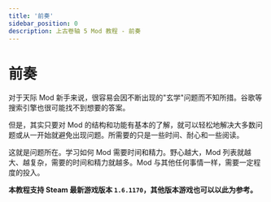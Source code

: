 ```yaml
---
title: '前奏'
sidebar_position: 0
description: 上古卷轴 5 Mod 教程 - 前奏
---
```


# 前奏

对于天际 Mod 新手来说，很容易会因不断出现的"玄学"问题而不知所措。谷歌等搜索引擎也很可能找不到想要的答案。

但是，其实只要对 Mod 的结构和功能有基本的了解，就可以轻松地解决大多数问题或从一开始就避免出现问题。所需要的只是一些时间、耐心和一些阅读。

这就是问题所在。学习如何 Mod 需要时间和精力。野心越大，Mod 列表就越大、越复杂，需要的时间和精力就越多。Mod 与其他任何事情一样，需要一定程度的投入。

**本教程支持 Steam 最新游戏版本 `1.6.1170`，其他版本游戏也可以以此为参考。**
